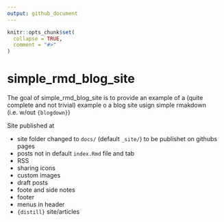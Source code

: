 ```yaml
---
output: github_document
---
```


<!-- README.md is generated from README.Rmd. Please edit that file -->

```r
knitr::opts_chunk$set(
  collapse = TRUE,
  comment = "#>"
)
```

# simple_rmd_blog_site

<!-- badges: start -->
<!-- badges: end -->

The goal of simple_rmd_blog_site is to provide an example of a (quite
complete and not trivial) example o a blog site usign simple rmakdown
(i.e. w/out `{blogdown}`)


Site published at 

- site folder changed to `docs/` (default `_site/`) to be publishet
on githubs pages
- posts not in default `index.Rmd` file and tab
- RSS
- sharing icons
- custom images
- draft posts
- foote and side notes
- footer
- menus in header
- `{distill}` site/articles
